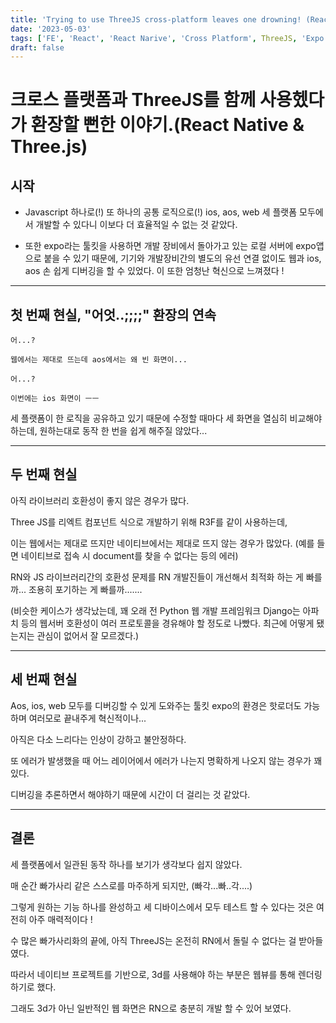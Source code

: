 ```yaml
---
title: 'Trying to use ThreeJS cross-platform leaves one drowning! (React Native & Three.js)'
date: '2023-05-03'
tags: ['FE', 'React', 'React Narive', 'Cross Platform', ThreeJS, 'Expo', 'Javascript']
draft: false
---
```

# 크로스 플랫폼과 ThreeJS를 함께 사용헸다가 환장할 뻔한 이야기.(React Native & Three.js)

## 시작
- Javascript 하나로(!) 또 하나의 공통 로직으로(!) ios, aos, web 세 플랫폼 모두에서 개발할 수 있다니
이보다 더 효율적일 수 없는 것 같았다.

- 또한 expo라는 툴킷을 사용하면 개발 장비에서 돌아가고 있는 로컬 서버에 expo앱으로 붙을 수 있기 때문에,
기기와 개발장비간의 별도의 유선 연결 없이도 웹과 ios, aos 손 쉽게 디버깅을 할 수 있었다. 이 또한 엄청난 혁신으로 느껴졌다 !

---

## 첫 번째 현실, "어엇..;;;;" 환장의 연속

```
어...? 

웹에서는 제대로 뜨는데 aos에서는 왜 빈 화면이... 

어...?

이번에는 ios 화면이 ㅡㅡ

```


세 플랫폼이 한 로직을 공유하고 있기 때문에 수정할 때마다 세 화면을 열심히 비교해야 하는데,
원하는대로 동작 한 번을 쉽게 해주질 않았다...


---


## 두 번째 현실

아직 라이브러리 호환성이 좋지 않은 경우가 많다.

Three JS를 리엑트 컴포넌트 식으로 개발하기 위해 R3F를 같이 사용하는데,

이는 웹에서는 제대로 뜨지만 네이티브에서는 제대로 뜨지 않는 경우가 많았다.
(예를 들면 네이티브로 접속 시 document를 찾을 수 없다는 등의 에러)

RN와 JS 라이브러리간의 호환성 문제를 RN 개발진들이 개선해서 최적화 하는 게 빠를까... 조용히 포기하는 게 빠를까.......

(비슷한 케이스가 생각났는데, 꽤 오래 전 Python 웹 개발 프레임워크 Django는 아파치 등의 웹서버 호환성이 여러 프로토콜을 경유해야 할 정도로 나빴다.
최근에 어떻게 됐는지는 관심이 없어서 잘 모르겠다.)


---

## 세 번째 현실

Aos, ios, web 모두를 디버깅할 수 있게 도와주는 툴킷 expo의 환경은 핫로더도 가능하며 여러모로 끝내주게 혁신적이나...

아직은 다소 느리다는 인상이 강하고 불안정하다.

또 에러가 발생했을 때 어느 레이어에서 에러가 나는지 명확하게 나오지 않는 경우가 꽤 있다.

디버깅을 추론하면서 해야하기 때문에 시간이 더 걸리는 것 같았다.

---

## 결론

세 플랫폼에서 일관된 동작 하나를 보기가 생각보다 쉽지 않았다.

매 순간 빠가사리 같은 스스로를 마주하게 되지만, (빠각...빠..각....)

그렇게 원하는 기능 하나를 완성하고 세 디바이스에서 모두 테스트 할 수 있다는 것은 여전히 아주 매력적이다 !

수 많은 빠가사리화의 끝에, 아직 ThreeJS는 온전히 RN에서 돌릴 수 없다는 걸 받아들였다.

따라서 네이티브 프로젝트를 기반으로, 3d를 사용해야 하는 부분은 웹뷰를 통해 렌더링 하기로 했다.

그래도 3d가 아닌 일반적인 웹 화면은 RN으로 충분히 개발 할 수 있어 보였다.
